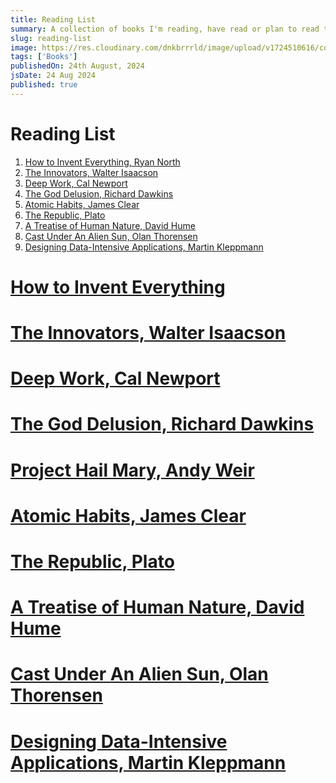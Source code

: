 ```yaml
---
title: Reading List
summary: A collection of books I'm reading, have read or plan to read this year (2024), in no particular order.
slug: reading-list
image: https://res.cloudinary.com/dnkbrrrld/image/upload/v1724510616/cover-edit_it984f.png
tags: ['Books']
publishedOn: 24th August, 2024
jsDate: 24 Aug 2024
published: true
---
```


<HeroImage
    src="https://res.cloudinary.com/dnkbrrrld/image/upload/v1724510616/cover-edit_it984f.png"
    alt="cover"
/>

# Reading List

1. [How to Invent Everything, Ryan North](#how-to-invent-everything)
2. [The Innovators, Walter Isaacson](#the-innovators-walter-isaacson)
3. [Deep Work, Cal Newport](#deep-work-cal-newport)
4. [The God Delusion, Richard Dawkins](#the-god-delusion-richard-dawkins)
5. [Atomic Habits, James Clear](#atomic-habits-james-clear)
6. [The Republic, Plato](#the-republic-plato)
7. [A Treatise of Human Nature, David Hume](#a-treatise-of-human-nature-david-hume)
8. [Cast Under An Alien Sun, Olan Thorensen](#cast-under-an-alien-sun-olan-thorensen)
9. [Designing Data-Intensive Applications, Martin Kleppmann](#designing-data-intensive-applications-martin-kleppmann)

# [How to Invent Everything](#how-to-invent-everything)

# [The Innovators, Walter Isaacson](#the-innovators-walter-isaacson)

# [Deep Work, Cal Newport](#deep-work-cal-newport)

# [The God Delusion, Richard Dawkins](#the-god-delusion-richard-dawkins)

# [Project Hail Mary, Andy Weir](#project-hail-mary-andy-weir)

# [Atomic Habits, James Clear](#atomic-habits-james-clear)

# [The Republic, Plato](#the-republic-plato)

# [A Treatise of Human Nature, David Hume](#a-treatise-of-human-nature-david-hume)

# [Cast Under An Alien Sun, Olan Thorensen](#cast-under-an-alien-sun-olan-thorensen)

# [Designing Data-Intensive Applications, Martin Kleppmann](#designing-data-intensive-applications-martin-kleppmann)
